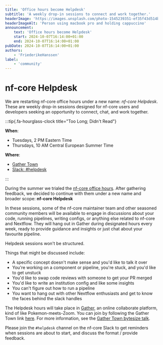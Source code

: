 ```yaml
---
title: 'Office hours become Helpdesk'
subtitle: 'A weekly drop-in sessions to connect and work together.'
headerImage: 'https://images.unsplash.com/photo-1545239351-ef35f43d514b'
headerImageAlt: 'Person using macbook pro and holding cappuccino'
announcement:
    text: 'Office hours become Helpdesk'
    start: 2024-10-07T16:14:00+01:00
    end: 2024-10-07T16:14:00+01:00
pubDate: 2024-10-07T16:14:00+01:00
authors:
    - 'FriederikeHanssen'
label:
    - 'community'
---
```


# nf-core Helpdesk

We are restarting nf-core office hours under a new name: _nf-core Helpdesk_.
These are weekly drop-in sessions designed for nf-core users and developers seeking an opportunity to connect, chat, and work together.

:::tip{.fa-hourglass-clock title="Too Long; Didn't Read"}

**When**:

-   Tuesdays, 2 PM Eastern Time
-   Thursdays, 10 AM Central European Summer Time

**Where**:

-   [Gather Town](https://nf-co.re/join#gather-town)
-   [Slack: #helpdesk]()

:::

During the summer we trialed the [nf-core office hours](https://nf-co.re/blog/2024/office_hours). After gathering feedback, we decided to continue with them under a new name and
broader scope: **nf-core Helpdesk**

In these sessions, some of the nf-core maintainer team and other seasoned community members will be available to engage in discussions about your code, running pipelines, writing configs, or anything else related to nf-core and Nextflow.
They will hang out in Gather during designated hours every week, ready to provide guidance and insights or just chat about your favourite pipeline.

Helpdesk sessions won't be structured.

Things that might be discussed include:

-   A specific concept doesn't make sense and you'd like to talk it over
-   You're working on a component or pipeline, you're stuck, and you'd like to get unstuck
-   You'd like to swap code reviews with someone to get your PR merged
-   You'd like to write an institution config and like some insights
-   You can't figure out how to run a pipeline
-   You want to hang out with other Nextflow enthusiasts and get to know the faces behind the slack handles

The Helpdesk hours will take place in [Gather](https://gather.town/), an online collaborate platform, kind of like Pokemon-meets-Zoom. You can join by following the Gather Town link [here](https://nf-co.re/join#gather-town).
For more information, see the [Gather Town bytesize talk](/events/2022/bytesize-37-gathertown).

Please join the `#helpdesk` channel on the nf-core Slack to get reminders when sessions are about to start,
and discuss the format / provide feedback.
